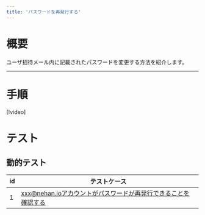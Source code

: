 ```yaml
---
title: 'パスワードを再発行する'
---
```


# 概要

ユーザ招待メール内に記載されたパスワードを変更する方法を紹介します。

---

# 手順

[!video]

<InternalSection>

# テスト

## 動的テスト

| id  | テストケース                                                   |
| --- | -------------------------------------------------------------- |
| 1   | xxx@nehan.ioアカウントがパスワードが再発行できることを確認する |

</InternalSection>
